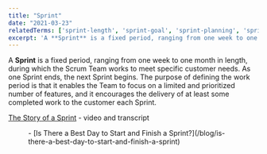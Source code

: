 ```yaml
---
title: "Sprint"
date: "2021-03-23"
relatedTerms: ['sprint-length', 'sprint-goal', 'sprint-planning', 'sprint-backlog', 'daily-scrum', 'product-backlog-refinement', 'sprint-review', 'sprint-retrospective']
excerpt: 'A **Sprint** is a fixed period, ranging from one week to one month in length, during which'
---
```




A **Sprint** is a fixed period, ranging from one week to one month in length, during which the Scrum Team works to meet specific customer needs. As one Sprint ends, the next Sprint begins. The purpose of defining the work period is that it enables the Team to focus on a limited and prioritized number of features, and it encourages the delivery of at least some completed work to the customer each Sprint.

[The Story of a Sprint](/the-story-of-a-sprint) - video and transcript

<Figure
  src={LifeCycleOfTheSprintLabelled1024x805}
  alt="life cycle of the Scrum sprint - image by Agile Pain Relief Consulting"
  caption="life cycle of the Scrum sprint - image by Agile Pain Relief Consulting"
/>

<LinkList heading = "Agile Pain Relief Blog Entries">
- [Is There a Best Day to Start and Finish a Sprint?](/blog/is-there-a-best-day-to-start-and-finish-a-sprint)
</LinkList>

